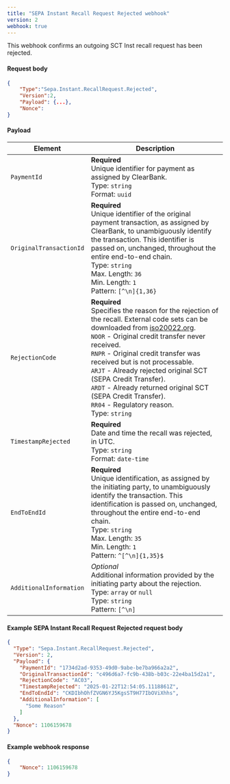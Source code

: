 ```yaml
---
title: "SEPA Instant Recall Request Rejected webhook"
version: 2
webhook: true
---
```


This webhook confirms an outgoing SCT Inst recall request has been rejected.

#### Request body

```json
{
    "Type":"Sepa.Instant.RecallRequest.Rejected",
    "Version":2,
    "Payload": {...},
    "Nonce":
}
```

#### Payload

| Element                 | Description                                                                                                                                                                                                                                                                                                                                                                                                                                                                                |
| ----------------------- | ------------------------------------------------------------------------------------------------------------------------------------------------------------------------------------------------------------------------------------------------------------------------------------------------------------------------------------------------------------------------------------------------------------------------------------------------------------------------------------------ |
| `PaymentId`             | **Required**<br />Unique identifier for payment as assigned by ClearBank.<br/>Type: `string` <br/>Format: `uuid`                                                                                                                                                                                                                                                                                                                                                                           |
| `OriginalTransactionId` | **Required**<br />Unique identifier of the original payment transaction, as assigned by ClearBank, to unambiguously identify the transaction. This identifier is passed on, unchanged, throughout the entire end-to-end chain.<br/>Type: `string`<br/>Max. Length: `36`<br/>Min. Length: `1`<br/>Pattern: `[^\n]{1,36}`                                                                                                                                                                    |
| `RejectionCode`         | **Required**<br />Specifies the reason for the rejection of the recall. External code sets can be downloaded from [iso20022.org](https://www.iso20022.org).<br />`NOOR` - Original credit transfer never received. <br />`RNPR` - Original credit transfer was received but is not processable. <br />`ARJT` - Already rejected original SCT (SEPA Credit Transfer). <br />`ARDT` - Already returned original SCT (SEPA Credit Transfer). <br />`RR04` - Regulatory reason.<br/>Type: `string` |
| `TimestampRejected`     | **Required**<br />Date and time the recall was rejected, in UTC.<br/>Type: `string`<br/>Format: `date-time`                                                                                                                                                                                                                                                                                                                                                                                |
| `EndToEndId`            | **Required**<br />Unique identification, as assigned by the initiating party, to unambiguously identify the transaction. This identification is passed on, unchanged, throughout the entire end-to-end chain.<br/>Type: `string`<br/>Max. Length: `35`<br/>Min. Length: `1` <br/>Pattern: `^[^\n]{1,35}$`                                                                                                                                                                                  |
| `AdditionalInformation` | _Optional_<br/>Additional information provided by the initiating party about the rejection.<br/>Type: `array` or `null`<br />Type: `string`<br/>Pattern: `[^\n]`                                                                                                                                                                                                                                                                                                                           |


#### Example SEPA Instant Recall Request Rejected request body

```json
{
  "Type": "Sepa.Instant.RecallRequest.Rejected",
  "Version": 2,
  "Payload": {
    "PaymentId": "1734d2ad-9353-49d0-9abe-be7ba966a2a2",
    "OriginalTransactionId": "c496d6a7-fc9b-438b-b03c-22e4ba15d2a1",
    "RejectionCode": "AC03",
    "TimestampRejected": "2025-01-22T12:54:05.1118861Z",
    "EndToEndId": "CKDIbhOhfZVGN6YJ5KgsST9H77IbOViXhhs",
    "AdditionalInformation": [
      "Some Reason"
    ]
  },
  "Nonce": 1106159678
}
```

#### Example webhook response

```json
{
    "Nonce": 1106159678
}
```